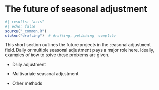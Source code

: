 # The future of seasonal adjustment

```r
#| results: "asis"
#| echo: false
source("_common.R")
status("drafting")  # drafting, polishing, complete
```

This short section outlines the future projects in the seasonal adjustment field.
Daily or multiple seasonal adjustment plays a major role here.
Ideally, examples of how to solve these problems are given.

- Daily adjustment

- Multivariate seasonal adjustment

- Other methods
